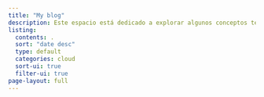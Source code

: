 ```yaml
---
title: "My blog"
description: Este espacio está dedicado a explorar algunos conceptos teóricos, reflexiones sobre investigación, y otras distracciones.
listing:
  contents: .
  sort: "date desc"
  type: default
  categories: cloud
  sort-ui: true
  filter-ui: true
page-layout: full
---
```




